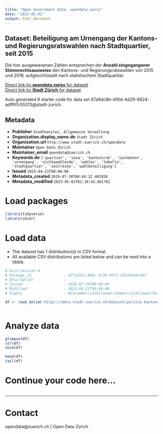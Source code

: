 ```yaml
---
title: "Open Government Data, opendata.swiss"
date: "2023-05-01"
output: html_document
---
```


## Dataset: Beteiligung am Urnengang der Kantons- und Regierungsratswahlen nach Stadtquartier, seit 2015


Die hier ausgewiesenen Zahlen entsprechen der **Anzahl eingegangener Stimmrechtsausweise** den Kantons- und Regierungsratswahlen von 2015 und 2019, aufgeschlüsselt nach statistischem Stadtquartier.


[Direct link by **opendata.swiss** for dataset](https://opendata.swiss/de/dataset/beteiligung-am-urnengang-der-kantons-und-regierungsratswahlen-nach-stadtquartier-seit-20151)<br>
[Direct link by **Stadt Zürich** for dataset](https://data.stadt-zuerich.ch/dataset/politik_kantonsratswahlen_btg_urnengang_quartier_od7027)

Auto generated R starter code for data set 87a9dc8b-d10d-4d29-8924-adff97c55313@stadt-zurich.

## Metadata

- **Publisher** `Stadtkanzlei, Allgemeine Verwaltung`
- **Organization.display_name.de** `Stadt Zürich`
- **Organization.url** `http://www.stadt-zuerich.ch/opendata`
- **Maintainer** `Open Data Zürich`
- **Maintainer_email** `opendata@zuerich.ch`
- **Keywords.de** `['quartier', 'sasa', 'kantonsrat', 'sachdaten', 'urnengang', 'nichtwaehlende', 'wahlen', 'tabelle', 'stadtquartier', 'zeitreihe', 'wahlbeteiligung']`
- **Issued** `2015-04-21T00:00:00`
- **Metadata_created** `2019-07-30T00:44:12.402920`
- **Metadata_modified** `2023-05-01T01:10:43.881762`


# Load packages

```r

library(tidyverse)
library(skimr)

```

# Load data

-   The dataset has 1 distribution(s) in CSV format.
-   All available CSV distributions are listed below and can be read into a tibble.

```r

# Distribution 0
# Package_id               : d7f1255c-968c-4f39-957f-328285a0c48f
# Description              : 
# Issued                   : 2019-07-29T00:00:00
# Modified                 : 2023-04-21T00:00:00
# Rights                   : NonCommercialAllowed-CommercialAllowed-ReferenceNotRequired

df <- read_delim('https://data.stadt-zuerich.ch/dataset/politik_kantonsratswahlen_btg_urnengang_quartier_od7027/download/POL702OD7027.csv')



```

# Analyze data

```r

glimpse(df)
str(df)
skim(df)

head(df)
tail(df)

```

# Continue your code here...

```r

```

------------------------------------------------------------------------

# Contact

opendata@zuerich.ch | Open Data Zürich
